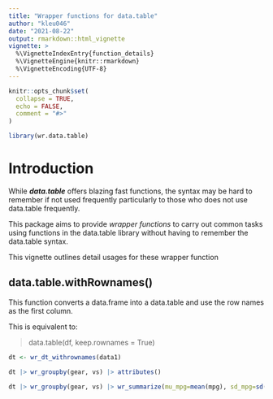 ```yaml
---
title: "Wrapper functions for data.table"
author: "kleu046"
date: "2021-08-22"
output: rmarkdown::html_vignette
vignette: >
  %\VignetteIndexEntry{function_details}
  %\VignetteEngine{knitr::rmarkdown}
  %\VignetteEncoding{UTF-8}
---
```


```r
knitr::opts_chunk$set(
  collapse = TRUE,
  echo = FALSE,
  comment = "#>"
)
```

```r
library(wr.data.table)
```

# Introduction

While ***data.table*** offers blazing fast functions, the syntax may be hard to remember if not used frequently particularly to those who does not use data.table frequently.

This package aims to provide *wrapper functions* to carry out common tasks using functions in the data.table library without having to remember the data.table syntax.

This vignette outlines detail usages for these wrapper function

## data.table.withRownames()

This function converts a data.frame into a data.table and use the row names as the first column.

This is equivalent to:

> data.table(df, keep.rownames = True)

```r
dt <- wr_dt_withrownames(data1)

dt |> wr_groupby(gear, vs) |> attributes()

dt |> wr_groupby(gear, vs) |> wr_summarize(mu_mpg=mean(mpg), sd_mpg=sd(mpg), n=.N)
```
